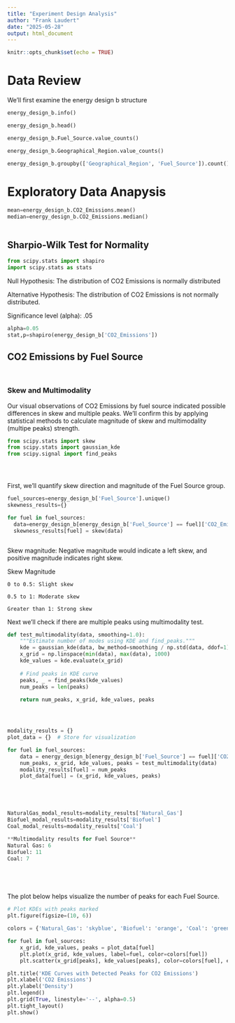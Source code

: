```yaml
---
title: "Experiment Design Analysis"
author: "Frank Laudert"
date: "2025-05-28"
output: html_document
---
```


```r
knitr::opts_chunk$set(echo = TRUE)
```


# Data Review

We’ll first examine the energy design b structure

```python


energy_design_b.info()

```



```python

energy_design_b.head()


```



```python


energy_design_b.Fuel_Source.value_counts()


```



```python



energy_design_b.Geographical_Region.value_counts()


```


```python


energy_design_b.groupby(['Geographical_Region', 'Fuel_Source']).count()


```


# Exploratory Data Anapysis

```python


mean=energy_design_b.CO2_Emissions.mean()
median=energy_design_b.CO2_Emissions.median()



```


## Sharpio-Wilk Test for Normality



```python


from scipy.stats import shapiro
import scipy.stats as stats


```


Null Hypothesis: The distribution of CO2 Emissions is normally distributed

Alternative Hypothesis: The distribution of CO2 Emissions is not normally distributed.

Significance level (alpha): .05


```python




alpha=0.05
stat,p=shapiro(energy_design_b['CO2_Emissions'])


```



## CO2 Emissions by Fuel Source


```python





```



```python





```


### Skew and Multimodality



Our visual observations of CO2 Emissions by fuel source indicated possible differences in skew and multiple peaks. We’ll confirm this by applying statistical methods to calculate magnitude of skew and multimodality (multipe peaks) strength.

```python



from scipy.stats import skew
from scipy.stats import gaussian_kde
from scipy.signal import find_peaks





```


First, we’ll quantify skew direction and magnitude of the Fuel Source group.


```python


fuel_sources=energy_design_b['Fuel_Source'].unique()
skewness_results={}

for fuel in fuel_sources:
  data=energy_design_b[energy_design_b['Fuel_Source'] == fuel]['CO2_Emissions']
  skewness_results[fuel] = skew(data)



```



Skew magnitude: Negative magnitude would indicate a left skew, and positive magnitude indicates right skew.

Skew Magnitude

    0 to 0.5: Slight skew

    0.5 to 1: Moderate skew

    Greater than 1: Strong skew






Next we’ll check if there are multiple peaks using multimodality test.


```python


def test_multimodality(data, smoothing=1.0):
    """Estimate number of modes using KDE and find_peaks."""
    kde = gaussian_kde(data, bw_method=smoothing / np.std(data, ddof=1))
    x_grid = np.linspace(min(data), max(data), 1000)
    kde_values = kde.evaluate(x_grid)
    
    # Find peaks in KDE curve
    peaks, _ = find_peaks(kde_values)
    num_peaks = len(peaks)
    
    return num_peaks, x_grid, kde_values, peaks  





```


```python



modality_results = {}
plot_data = {}  # Store for visualization

for fuel in fuel_sources:
    data = energy_design_b[energy_design_b['Fuel_Source'] == fuel]['CO2_Emissions']
    num_peaks, x_grid, kde_values, peaks = test_multimodality(data)
    modality_results[fuel] = num_peaks
    plot_data[fuel] = (x_grid, kde_values, peaks)






```


```python



NaturalGas_modal_results=modality_results['Natural_Gas']
Biofuel_modal_results=modality_results['Biofuel']
Coal_modal_results=modality_results['Coal']

**Multimodality results for Fuel Source**
Natural Gas: 6
Biofuel: 11
Coal: 7






```



The plot below helps visualize the number of peaks for each Fuel Source.




```python


# Plot KDEs with peaks marked
plt.figure(figsize=(10, 6))

colors = {'Natural_Gas': 'skyblue', 'Biofuel': 'orange', 'Coal': 'green'}

for fuel in fuel_sources:
    x_grid, kde_values, peaks = plot_data[fuel]
    plt.plot(x_grid, kde_values, label=fuel, color=colors[fuel])
    plt.scatter(x_grid[peaks], kde_values[peaks], color=colors[fuel], edgecolor='k', zorder=5, label=f"{fuel} Peaks")

plt.title('KDE Curves with Detected Peaks for CO2 Emissions')
plt.xlabel('CO2 Emissions')
plt.ylabel('Density')
plt.legend()
plt.grid(True, linestyle='--', alpha=0.5)
plt.tight_layout()
plt.show()






```




